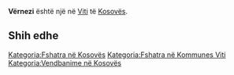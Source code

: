 {{Fshat në 
 | Emri                = Vërnezi
 | EmriAlt                = 
 | NAME_SHORT_FORM=      
 | NAME_GENERIC=      
 | NAME_SORT_NAME_RO=      VERNEZI
 | FULL_NAME_RO = Vërnezi
 | FULL_NAME_ND_RO=Vernezi
 | SORT_NAME_RG=VERNEZI
 | FULL_NAME_RG=Vërnezi
 | FULL_NAME_ND_RG=Vernezi
 | SRP_NAME_SHORT_FORM=      
 | SRP_NAME_GENERIC=      
 | SRP_NAME_SORT_NAME_RO=      
 | SRP_FULL_NAME_RO = 
 | SRP_FULL_NAME_ND_RO=
 | SRP_SORT_NAME_RG=
 | SRP_FULL_NAME_RG=
 | SRP_FULL_NAME_ND_RG=
 | Emri (Rasa dhanore) = 
 | Figura              = 
 | Shteti              = Kosovo
 | Komuna              = Viti
 | Kodi postar         = 
 | Sipërfaqja          = 

 | Popullsia           = 

 | Regj. i popullsisë  = 
 | Dend. e popullsisë  = 
 | Faqja zyrtare       = 
 <!--- Koordinatat ----> 
 | Gjerësia            = 42.300278
 | Gjatësia            = 21.478333
 | Lartësia            = 
}}
'''Vërnezi''' është një [[]] në [[Viti]] të [[Kosovës]].

<!-- == Gjeografia == -->
<!-- == Historia == -->
<!-- == Demografia == -->
== Shih edhe ==
{{Komuna Viti}}
{{Kosovo-Administrata-Cung}}

[[Kategoria:Fshatra në Kosovës]]
[[Kategoria:Fshatra në Kommunes Viti]]
[[Kategoria:Vendbanime në Kosovës]]